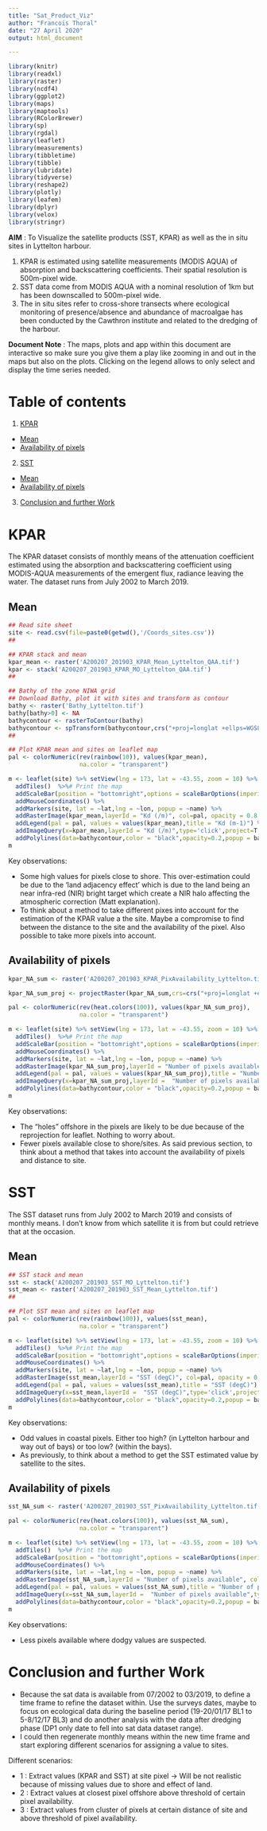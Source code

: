 ```yaml
---
title: "Sat_Product_Viz"
author: "Francois Thoral"
date: "27 April 2020"
output: html_document

---
```


```r
library(knitr)
library(readxl)
library(raster)
library(ncdf4)
library(ggplot2)
library(maps)
library(maptools)
library(RColorBrewer)
library(sp) 
library(rgdal)
library(leaflet)
library(measurements)
library(tibbletime)
library(tibble)
library(lubridate)
library(tidyverse)
library(reshape2)
library(plotly)
library(leafem)
library(dplyr)
library(velox)
library(stringr)
```


__AIM__ : To Visualize the satellite products (SST, KPAR) as well as the in situ sites in Lyttelton harbour.

1. KPAR is estimated using satellite measurements (MODIS AQUA) of absorption and backscattering coefficients. Their spatial resolution is 500m-pixel wide.
2. SST data come from MODIS AQUA with a nominal resolution of 1km but has been downscalled to 500m-pixel wide.
3. The in situ sites refer to cross-shore transects where ecological monitoring of presence/absence and abundance of macroalgae has been conducted by the Cawthron institute and related to the dredging of the harbour.

__Document Note__ : The maps, plots and app within this document are interactive so make sure you give them a play like zooming in and out in the maps but also on the plots. Clicking on the legend allows to only select and display the time series needed.

# Table of contents

1. [KPAR](#kpar)
  * [Mean](#kpar_mean)
  * [Availability of pixels](#kpar_availability)

2. [SST](#sst)
  * [Mean](#sst_mean)
  * [Availability of pixels](#sst_availability)

3. [Conclusion and further Work](#conclusion)

# KPAR <a name="kpar"></a>

The KPAR dataset consists of monthly means of the attenuation coefficient estimated using the absorption and backscattering coefficient using MODIS-AQUA measurements of the emergent flux, radiance leaving the water. The dataset runs from July 2002 to March 2019.

## Mean <a name="kpar_mean"></a>


```r
## Read site sheet
site <- read.csv(file=paste0(getwd(),'/Coords_sites.csv'))
##

## KPAR stack and mean
kpar_mean <- raster('A200207_201903_KPAR_Mean_Lyttelton_QAA.tif')
kpar <- stack('A200207_201903_KPAR_MO_Lyttelton_QAA.tif')
##

## Bathy of the zone NIWA grid
## Download Bathy, plot it with sites and transform as contour
bathy <- raster('Bathy_Lyttelton.tif')
bathy[bathy>0] <- NA
bathycontour <- rasterToContour(bathy)
bathycontour <- spTransform(bathycontour,crs("+proj=longlat +ellps=WGS84 +datum=WGS84 +towgs84=0,0,0"))
##

## Plot KPAR mean and sites on leaflet map
pal <- colorNumeric(rev(rainbow(10)), values(kpar_mean),
                    na.color = "transparent")

m <- leaflet(site) %>% setView(lng = 173, lat = -43.55, zoom = 10) %>%
  addTiles()  %>%# Print the map
  addScaleBar(position = "bottomright",options = scaleBarOptions(imperial=F)) %>% 
  addMouseCoordinates() %>%
  addMarkers(site, lat = ~lat,lng = ~lon, popup = ~name) %>%
  addRasterImage(kpar_mean,layerId = "Kd (/m)", col=pal, opacity = 0.8,project=T) %>%
  addLegend(pal = pal, values = values(kpar_mean),title = "Kd (m-1)") %>%
  addImageQuery(x=kpar_mean,layerId = "Kd (/m)",type='click',project=T,position='bottomleft') %>%
  addPolylines(data=bathycontour,color = "black",opacity=0.2,popup = bathycontour$level)
m
```
Key observations:

  * Some high values for pixels close to shore. This over-estimation could be due to the 'land adjacency effect' which is due to the land being an near infra-red (NIR) bright target which create a NIR halo affecting the atmospheric correction (Matt explanation).
  * To think about a method to take different pixes into account for the estimation of the KPAR value a the site. Maybe a compromise to find between the distance to the site and the availability of the pixel. Also possible to take more pixels into account.

## Availability of pixels <a name="kpar_availability"></a>

```r

kpar_NA_sum <- raster('A200207_201903_KPAR_PixAvailability_Lyttelton.tif')

kpar_NA_sum_proj <- projectRaster(kpar_NA_sum,crs=crs("+proj=longlat +ellps=WGS84 +datum=WGS84 +towgs84=0,0,0"),method='ngb')

pal <- colorNumeric(rev(heat.colors(100)), values(kpar_NA_sum_proj),
                    na.color = "transparent")

m <- leaflet(site) %>% setView(lng = 173, lat = -43.55, zoom = 10) %>%
  addTiles()  %>%# Print the map
  addScaleBar(position = "bottomright",options = scaleBarOptions(imperial=F)) %>% 
  addMouseCoordinates() %>%
  addMarkers(site, lat = ~lat,lng = ~lon, popup = ~name) %>%
  addRasterImage(kpar_NA_sum_proj,layerId = "Number of pixels available", col=pal, opacity = 0.8) %>%
  addLegend(pal = pal, values = values(kpar_NA_sum_proj),title = "Number of pixels available") %>%
  addImageQuery(x=kpar_NA_sum_proj,layerId =  "Number of pixels available",type='click',position='bottomleft') %>%
  addPolylines(data=bathycontour,color = "black",opacity=0.2,popup = bathycontour$level)
m
```
Key observations:

  * The "holes" offshore in the pixels are likely to be due because of the reprojection for leaflet. Nothing to worry about.
  * Fewer pixels available close to shore/sites. As said previous section, to think about a method that takes into account the availability of pixels and distance to site.
  
# SST <a name="sst"></a>

The SST dataset runs from July 2002 to March 2019 and consists of monthly means. I don't know from which satellite it is from but could retrieve that at the occasion.

## Mean <a name="sst_mean"></a>

```r

## SST stack and mean 
sst <- stack('A200207_201903_SST_MO_Lyttelton.tif')
sst_mean <- raster('A200207_201903_SST_Mean_Lyttelton.tif')
##

## Plot SST mean and sites on leaflet map
pal <- colorNumeric(rev(rainbow(100)), values(sst_mean),
                    na.color = "transparent")

m <- leaflet(site) %>% setView(lng = 173, lat = -43.55, zoom = 10) %>%
  addTiles()  %>%# Print the map
  addScaleBar(position = "bottomright",options = scaleBarOptions(imperial=F)) %>% 
  addMouseCoordinates() %>%
  addMarkers(site, lat = ~lat,lng = ~lon, popup = ~name) %>%
  addRasterImage(sst_mean,layerId = "SST (degC)", col=pal, opacity = 0.8,project=T) %>%
  addLegend(pal = pal, values = values(sst_mean),title = "SST (degC)") %>%
  addImageQuery(x=sst_mean,layerId =  "SST (degC)",type='click',project=T,position='bottomleft') %>%
  addPolylines(data=bathycontour,color = "black",opacity=0.2,popup = bathycontour$level)
m
```

Key observations:

  * Odd values in coastal pixels. Either too high? (in Lyttelton harbour and way out of bays) or too low? (within the bays).
  * As previously, to think about a method to get the SST estimated value by satellite to the sites.

## Availability of pixels <a name="sst_availability"></a>

```r
sst_NA_sum <- raster('A200207_201903_SST_PixAvailability_Lyttelton.tif')

pal <- colorNumeric(rev(heat.colors(100)), values(sst_NA_sum),
                    na.color = "transparent")

m <- leaflet(site) %>% setView(lng = 173, lat = -43.55, zoom = 10) %>%
  addTiles()  %>%# Print the map
  addScaleBar(position = "bottomright",options = scaleBarOptions(imperial=F)) %>% 
  addMouseCoordinates() %>%
  addMarkers(site, lat = ~lat,lng = ~lon, popup = ~name) %>%
  addRasterImage(sst_NA_sum,layerId = "Number of pixels available", col=pal, opacity = 0.8,project=T) %>%
  addLegend(pal = pal, values = values(sst_NA_sum),title = "Number of pixels available") %>%
  addImageQuery(x=sst_NA_sum,layerId =  "Number of pixels available",type='click',position='bottomleft',project=T) %>%
  addPolylines(data=bathycontour,color = "black",opacity=0.2,popup = bathycontour$level)
m
```
Key observations:

  * Less pixels available where dodgy values are suspected.


# Conclusion and further Work <a name="conclusion"></a>

* Because the sat data is available from 07/2002 to 03/2019, to define a time frame to refine the dataset within. Use the surveys dates, maybe to focus on ecological data during the baseline period (19-20/01/17 BL1 to 5-8/12/17 BL3) and do another analysis with the data after dredging phase (DP1 only date to fell into sat data dataset range).
* I could then regenerate monthly means within the new time frame and start exploring different scenarios for assigning a value to sites.

Different scenarios:

* 1 : Extract values (KPAR and SST) at site pixel -> Will be not realistic because of missing values due to shore and effect of land.
* 2 : Extract values at closest pixel offshore above threshold of certain pixel availability.
* 3 : Extract values from cluster of pixels at certain distance of site and above threshold of pixel availability.



